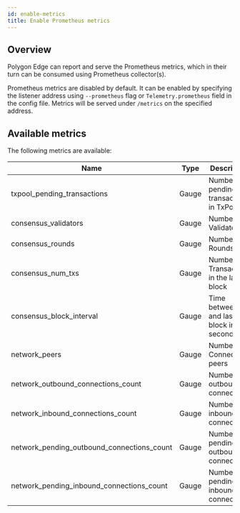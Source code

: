 ```yaml
---
id: enable-metrics
title: Enable Prometheus metrics
---
```


## Overview

Polygon Edge can report and serve the Prometheus metrics, which in their turn can be consumed using Prometheus collector(s).

Prometheus metrics are disabled by default. It can be enabled by specifying the listener address using `--prometheus` flag or `Telemetry.prometheus` field in the config file. 
Metrics will be served under `/metrics` on the specified address.

## Available metrics

The following metrics are available:

| **Name**                                      | **Type**      | **Description**                                 |
|-----------------------------------------------|---------------|-------------------------------------------------|
| txpool_pending_transactions                   | Gauge         | Number of pending transactions in TxPool        |
| consensus_validators                          | Gauge         | Number of Validators                            |
| consensus_rounds                              | Gauge         | Number of Rounds                                |
| consensus_num_txs                             | Gauge         | Number of Transactions in the latest block      |
| consensus_block_interval                      | Gauge         | Time between this and last block in seconds     |
| network_peers                                 | Gauge         | Number of Connected peers                       |
| network_outbound_connections_count            | Gauge         | Number of outbound connections                  |
| network_inbound_connections_count             | Gauge         | Number of inbound connections                   |
| network_pending_outbound_connections_count    | Gauge         | Number of pending outbound connections          |
| network_pending_inbound_connections_count     | Gauge         | Number of pending inbound connections           |